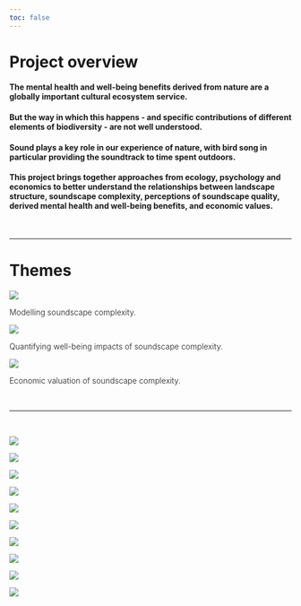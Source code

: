 ```yaml
---
toc: false
---
```


# Project overview

#### The mental health and well-being benefits derived from nature are a globally important cultural ecosystem service.

#### But the way in which this happens - and specific contributions of different elements of biodiversity - are not well understood.

#### Sound plays a key role in our experience of nature, with bird song in particular providing the soundtrack to time spent outdoors.

#### This project brings together approaches from ecology, psychology and economics to better understand the relationships between landscape structure, soundscape complexity, perceptions of soundscape quality, derived mental health and well-being benefits, and economic values.

<br />

<hr />

# Themes {.text-center}

::: {.grid}

::: {.g-col-12 .g-col-md-4}

[![](images/sw.png)](uea.qmd)
<p class="text-center" style="font-weight: 300">
Modelling soundscape complexity.
</p>

:::

::: {.g-col-12 .g-col-md-4}

[![](images/ps.png)](surrey.qmd)
<p class="text-center" style="font-weight: 300">
Quantifying well-being impacts of soundscape complexity.
</p>

:::

::: {.g-col-12 .g-col-md-4}

[![](images/ec.png)](gla.qmd)
<p class="text-center" style="font-weight: 300">
Economic valuation of soundscape complexity.
</p>

:::  

:::

<br />

<hr />

<br />

::: light-mode
::: {layout-nrow=1 layout-valign="center"}
![](images/UKRI_ESR_Council-Logo_Horiz-RGB.png)

![](images/UKRI_NER_Council-Logo_Horiz-RGB.png)

![](images/UoG_colour.png)

![](images/UEA%20Horizontal%20Logo_Blue%20Glint_PNG_RGB_N_A_41847.png)

![](images/380_University Logo Blue_Gold _PNG_ .png)
:::
:::

::: dark-mode
::: {layout-nrow=1 layout-valign="center"}
![](images/UKRI_ESR_Council-Logo_Horiz-RGB[W].png)

![](images/UKRI_NER_Council-Logo_Horiz-RGB[W].png) 

![](images/UoG_keyline.png)

![](images/UEA%20Reverse%20Horizontal%20Logo_Blue%20Glint_PNG_RGB_N_A_41871.png)

![](images/380_University Logo Blue_Gold _PNG_ .png)
:::
:::